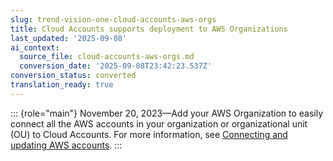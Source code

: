 ```yaml
---
slug: trend-vision-one-cloud-accounts-aws-orgs
title: Cloud Accounts supports deployment to AWS Organizations
last_updated: '2025-09-08'
ai_context:
  source_file: cloud-accounts-aws-orgs.md
  conversion_date: '2025-09-08T23:42:23.537Z'
conversion_status: converted
translation_ready: true
---
```


::: {role="main"}
November 20, 2023—Add your AWS Organization to easily connect all the AWS accounts in your organization or organizational unit (OU) to Cloud Accounts. For more information, see [Connecting and updating AWS accounts](connecting-aws-accounts.mdx).
:::
